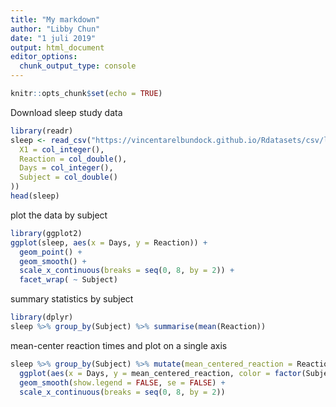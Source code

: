 ```yaml
---
title: "My markdown"
author: "Libby Chun"
date: "1 juli 2019"
output: html_document
editor_options: 
  chunk_output_type: console
---
```


```r
knitr::opts_chunk$set(echo = TRUE)
```

Download sleep study data
```r
library(readr)
sleep <- read_csv("https://vincentarelbundock.github.io/Rdatasets/csv/lme4/sleepstudy.csv", col_types = cols(
  X1 = col_integer(),
  Reaction = col_double(),
  Days = col_integer(),
  Subject = col_double()
))
head(sleep)
```

plot the data by subject
```r
library(ggplot2)
ggplot(sleep, aes(x = Days, y = Reaction)) + 
  geom_point() +
  geom_smooth() +
  scale_x_continuous(breaks = seq(0, 8, by = 2)) +
  facet_wrap( ~ Subject)
```


summary statistics by subject
```r
library(dplyr)
sleep %>% group_by(Subject) %>% summarise(mean(Reaction))
```

mean-center reaction times and plot on a single axis

```r
sleep %>% group_by(Subject) %>% mutate(mean_centered_reaction = Reaction - mean(Reaction)) %>% 
  ggplot(aes(x = Days, y = mean_centered_reaction, color = factor(Subject))) + 
  geom_smooth(show.legend = FALSE, se = FALSE) +
  scale_x_continuous(breaks = seq(0, 8, by = 2))
```
